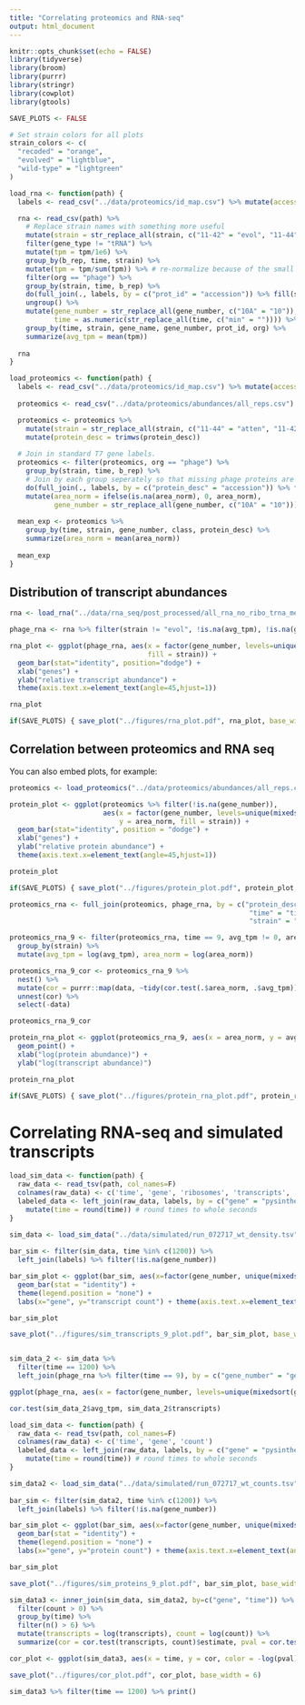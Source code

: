 ```yaml
---
title: "Correlating proteomics and RNA-seq"
output: html_document
---
```


```r
knitr::opts_chunk$set(echo = FALSE)
library(tidyverse)
library(broom)
library(purrr)
library(stringr)
library(cowplot)
library(gtools)

SAVE_PLOTS <- FALSE

# Set strain colors for all plots
strain_colors <- c(
  "recoded" = "orange",
  "evolved" = "lightblue",
  "wild-type" = "lightgreen"
)

load_rna <- function(path) {
  labels <- read_csv("../data/proteomics/id_map.csv") %>% mutate(accession = trimws(accession))

  rna <- read_csv(path) %>%
    # Replace strain names with something more useful
    mutate(strain = str_replace_all(strain, c("11-42" = "evol", "11-44" = "atten", "11-46" = "wt"))) %>%
    filter(gene_type != "tRNA") %>%
    mutate(tpm = tpm/1e6) %>%
    group_by(b_rep, time, strain) %>%
    mutate(tpm = tpm/sum(tpm)) %>% # re-normalize because of the small quantity of tRNAs
    filter(org == "phage") %>%
    group_by(strain, time, b_rep) %>%
    do(full_join(., labels, by = c("prot_id" = "accession")) %>% fill(strain, time, b_rep)) %>%
    ungroup() %>%
    mutate(gene_number = str_replace_all(gene_number, c("10A" = "10")), 
           time = as.numeric(str_replace_all(time, c("min" = "")))) %>%
    group_by(time, strain, gene_name, gene_number, prot_id, org) %>%
    summarize(avg_tpm = mean(tpm))
  
  rna
}

load_proteomics <- function(path) {
  labels <- read_csv("../data/proteomics/id_map.csv") %>% mutate(accession = trimws(accession))
  
  proteomics <- read_csv("../data/proteomics/abundances/all_reps.csv")

  proteomics <- proteomics %>%
    mutate(strain = str_replace_all(strain, c("11-44" = "atten", "11-42" = "evol", "11-46" = "wt"))) %>%
    mutate(protein_desc = trimws(protein_desc))
  
  # Join in standard T7 gene labels.
  proteomics <- filter(proteomics, org == "phage") %>% 
    group_by(strain, time, b_rep) %>%
    # Join by each group seperately so that missing phage proteins are filled in with NAs
    do(full_join(., labels, by = c("protein_desc" = "accession")) %>% fill(strain, time, b_rep)) %>%
    mutate(area_norm = ifelse(is.na(area_norm), 0, area_norm),
           gene_number = str_replace_all(gene_number, c("10A" = "10"))) # Fill in missing proteins (NAs) with 0
  
  mean_exp <- proteomics %>%
    group_by(time, strain, gene_number, class, protein_desc) %>% 
    summarize(area_norm = mean(area_norm))
  
  mean_exp
}
```

## Distribution of transcript abundances

```r

rna <- load_rna("../data/rna_seq/post_processed/all_rna_no_ribo_trna_merge.csv")

phage_rna <- rna %>% filter(strain != "evol", !is.na(avg_tpm), !is.na(gene_number))

rna_plot <- ggplot(phage_rna, aes(x = factor(gene_number, levels=unique(mixedsort(gene_number))), y = avg_tpm,
                                  fill = strain)) + 
  geom_bar(stat="identity", position="dodge") + 
  xlab("genes") + 
  ylab("relative transcript abundance") +
  theme(axis.text.x=element_text(angle=45,hjust=1))

rna_plot

if(SAVE_PLOTS) { save_plot("../figures/rna_plot.pdf", rna_plot, base_width=9, base_height = 5.5) }
```

## Correlation between proteomics and RNA seq
You can also embed plots, for example:

```r
proteomics <- load_proteomics("../data/proteomics/abundances/all_reps.csv") %>% filter(strain != "evol")

protein_plot <- ggplot(proteomics %>% filter(!is.na(gene_number)), 
                       aes(x = factor(gene_number, levels=unique(mixedsort(gene_number))), 
                           y = area_norm, fill = strain)) + 
  geom_bar(stat="identity", position = "dodge") + 
  xlab("genes") + 
  ylab("relative protein abundance") +
  theme(axis.text.x=element_text(angle=45,hjust=1))

protein_plot

if(SAVE_PLOTS) { save_plot("../figures/protein_plot.pdf", protein_plot, base_width=9, base_height = 5.5) }

proteomics_rna <- full_join(proteomics, phage_rna, by = c("protein_desc" = "prot_id", 
                                                           "time" = "time", 
                                                           "strain" = "strain"))

proteomics_rna_9 <- filter(proteomics_rna, time == 9, avg_tpm != 0, area_norm != 0) %>% 
  group_by(strain) %>%
  mutate(avg_tpm = log(avg_tpm), area_norm = log(area_norm)) 

proteomics_rna_9_cor <- proteomics_rna_9 %>%
  nest() %>%
  mutate(cor = purrr::map(data, ~tidy(cor.test(.$area_norm, .$avg_tpm)))) %>%
  unnest(cor) %>%
  select(-data)

proteomics_rna_9_cor

protein_rna_plot <- ggplot(proteomics_rna_9, aes(x = area_norm, y = avg_tpm, color=strain)) + 
  geom_point() + 
  xlab("log(protein abundance)") + 
  ylab("log(transcript abundance)")

protein_rna_plot

if(SAVE_PLOTS) { save_plot("../figures/protein_rna_plot.pdf", protein_rna_plot) } 

```

# Correlating RNA-seq and simulated transcripts

```r

load_sim_data <- function(path) {
  raw_data <- read_tsv(path, col_names=F) 
  colnames(raw_data) <- c('time', 'gene', 'ribosomes', 'transcripts', 'density')
  labeled_data <- left_join(raw_data, labels, by = c("gene" = "pysinthe")) %>% 
    mutate(time = round(time)) # round times to whole seconds
}

sim_data <- load_sim_data("../data/simulated/run_072717_wt_density.tsv") 
  
bar_sim <- filter(sim_data, time %in% c(1200)) %>%
  left_join(labels) %>% filter(!is.na(gene_number))

bar_sim_plot <- ggplot(bar_sim, aes(x=factor(gene_number, unique(mixedsort(gene_number))), y=transcripts)) +
  geom_bar(stat = "identity") +
  theme(legend.position = "none") +
  labs(x="gene", y="transcript count") + theme(axis.text.x=element_text(angle=45,hjust=1))

bar_sim_plot

save_plot("../figures/sim_transcripts_9_plot.pdf", bar_sim_plot, base_width = 11, base_height = 3) 


sim_data_2 <- sim_data %>%
  filter(time == 1200) %>%
  left_join(phage_rna %>% filter(time == 9), by = c("gene_number" = "gene_number"))

ggplot(phage_rna, aes(x = factor(gene_number, levels=unique(mixedsort(gene_number))), y = avg_tpm)) + geom_bar(stat="identity") + facet_wrap(~time, ncol = 1)

cor.test(sim_data_2$avg_tpm, sim_data_2$transcripts)

```

```r

load_sim_data <- function(path) {
  raw_data <- read_tsv(path, col_names=F) 
  colnames(raw_data) <- c('time', 'gene', 'count')
  labeled_data <- left_join(raw_data, labels, by = c("gene" = "pysinthe")) %>% 
    mutate(time = round(time)) # round times to whole seconds
}

sim_data2 <- load_sim_data("../data/simulated/run_072717_wt_counts.tsv") 
  
bar_sim <- filter(sim_data2, time %in% c(1200)) %>%
  left_join(labels) %>% filter(!is.na(gene_number))

bar_sim_plot <- ggplot(bar_sim, aes(x=factor(gene_number, unique(mixedsort(gene_number))), y=count)) +
  geom_bar(stat = "identity") +
  theme(legend.position = "none") +
  labs(x="gene", y="protein count") + theme(axis.text.x=element_text(angle=45,hjust=1))

bar_sim_plot

save_plot("../figures/sim_proteins_9_plot.pdf", bar_sim_plot, base_width = 11, base_height = 3) 

```
```r

sim_data3 <- inner_join(sim_data, sim_data2, by=c("gene", "time")) %>%
  filter(count > 0) %>%
  group_by(time) %>%
  filter(n() > 6) %>%
  mutate(transcripts = log(transcripts), count = log(count)) %>%
  summarize(cor = cor.test(transcripts, count)$estimate, pval = cor.test(transcripts, count)$p.value)

cor_plot <- ggplot(sim_data3, aes(x = time, y = cor, color = -log(pval))) + geom_line() + ylim(-1,1) + geom_vline(xintercept = 1200)

save_plot("../figures/cor_plot.pdf", cor_plot, base_width = 6)

sim_data3 %>% filter(time == 1200) %>% print()

```